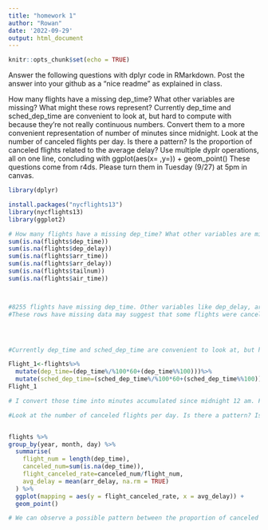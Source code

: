 ---
title: "homework 1"
author: "Rowan"
date: '2022-09-29'
output: html_document
---
```{r setup, include=FALSE}
knitr::opts_chunk$set(echo = TRUE)
```

Answer the following questions with dplyr code in RMarkdown. Post the answer into your github as a “nice readme” as explained in class.

How many flights have a missing dep_time? What other variables are missing? What might these rows represent?
Currently dep_time and sched_dep_time are convenient to look at, but hard to compute with because they’re not really continuous numbers. Convert them to a more convenient representation of number of minutes since midnight.
Look at the number of canceled flights per day. Is there a pattern? Is the proportion of canceled flights related to the average delay? Use multiple dyplr operations, all on one line, concluding with ggplot(aes(x= ,y=)) + geom_point()
These questions come from r4ds. Please turn them in Tuesday (9/27) at 5pm in canvas.

```{r }

library(dplyr)

install.packages("nycflights13")
library(nycflights13)
library(ggplot2)
```

```{r}
# How many flights have a missing dep_time? What other variables are missing? What might these rows represent?
sum(is.na(flights$dep_time))
sum(is.na(flights$dep_delay))
sum(is.na(flights$arr_time))
sum(is.na(flights$arr_delay))
sum(is.na(flights$tailnum))
sum(is.na(flights$air_time))



#8255 flights have missing dep_time. Other variables like dep_delay, arr_time, arr_delay, tailnum, air_time have some missing in those flights.
#These rows have missing data may suggest that some flights were cancelled or occur information missing in the data collection process.





```


```{r}

#Currently dep_time and sched_dep_time are convenient to look at, but hard to compute with because they’re not really continuous numbers. Convert them to a more convenient representation of number of minutes since midnight.

Flight_1<-flights%>%
  mutate(dep_time=(dep_time%/%100*60+(dep_time%%100)))%>%
  mutate(sched_dep_time=(sched_dep_time%/%100*60+(sched_dep_time%%100)))
Flight_1

# I convert those time into minutes accumulated since midnight 12 am. For example, 5:17 am is converted into 5*60+17=317 minutes after 12 am.  
```


```{r}
#Look at the number of canceled flights per day. Is there a pattern? Is the proportion of canceled flights related to the average delay? Use multiple dyplr operations, all on one line, concluding with ggplot(aes(x= ,y=)) + geom_point()


flights %>%  
group_by(year, month, day) %>% 
  summarise(
    flight_num = length(dep_time),
    canceled_num=sum(is.na(dep_time)),
    flight_canceled_rate=canceled_num/flight_num,
    avg_delay = mean(arr_delay, na.rm = TRUE)
  ) %>% 
  ggplot(mapping = aes(y = flight_canceled_rate, x = avg_delay)) + 
  geom_point()

# We can observe a possible pattern between the proportion of canceled flights and the average delay. And it seems that: on a specific day, the higher the average delay time of flights on that day, the more proportion of flights may be cancelled, even though there are a few outliers.

```










